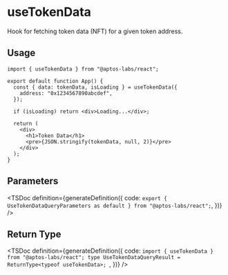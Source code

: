 
# useTokenData

Hook for fetching token data (NFT) for a given token address.

## Usage

```tsx
import { useTokenData } from "@aptos-labs/react";

export default function App() {
  const { data: tokenData, isLoading } = useTokenData({
    address: "0x1234567890abcdef",
  });

  if (isLoading) return <div>Loading...</div>;

  return (
    <div>
      <h1>Token Data</h1>
      <pre>{JSON.stringify(tokenData, null, 2)}</pre>
    </div>
  );
}
```

## Parameters

<TSDoc
  definition={generateDefinition({
    code: `export { UseTokenDataQueryParameters as default } from "@aptos-labs/react";`,
  })}
/>

## Return Type

<TSDoc
  definition={generateDefinition({
    code: `import { useTokenData } from "@aptos-labs/react";
    type UseTokenDataQueryResult = ReturnType<typeof useTokenData>;
    `,
  })}
/>
